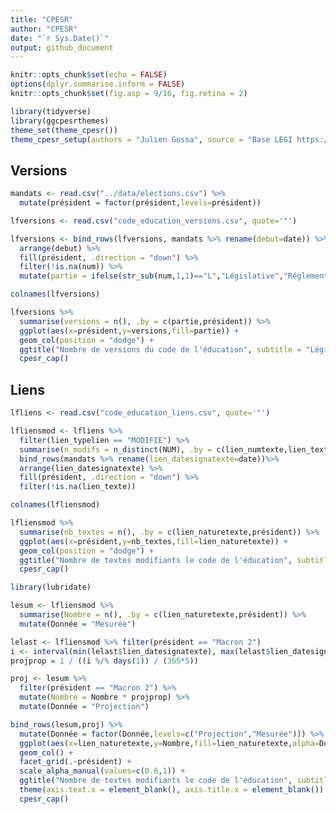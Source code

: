 ```yaml
---
title: "CPESR"
author: "CPESR"
date: "`r Sys.Date()`"
output: github_document
---
```


```r
knitr::opts_chunk$set(echo = FALSE)
options(dplyr.summarise.inform = FALSE)
knitr::opts_chunk$set(fig.asp = 9/16, fig.retina = 2)

library(tidyverse)
library(ggcpesrthemes)
theme_set(theme_cpesr())
theme_cpesr_setup(authors = "Julien Gossa", source = "Base LEGI https://www.data.gouv.fr/fr/datasets/legi-codes-lois-et-reglements-consolides/")
```

## Versions 

```r
mandats <- read.csv("../data/elections.csv") %>% 
  mutate(président = factor(président,levels=président))

lfversions <- read.csv("code_education_versions.csv", quote='"')

lfversions <- bind_rows(lfversions, mandats %>% rename(debut=date)) %>%
  arrange(debut) %>%
  fill(président, .direction = "down") %>%
  filter(!is.na(num)) %>%
  mutate(partie = ifelse(str_sub(num,1,1)=="L","Législative","Réglementaire")) 

colnames(lfversions)
```

```r
lfversions %>% 
  summarise(versions = n(), .by = c(partie,président)) %>%
  ggplot(aes(x=président,y=versions,fill=partie)) +
  geom_col(position = "dodge") +
  ggtitle("Nombre de versions du code de l'éducation", subtitle = "Législative et réglementaire") +
  cpesr_cap()
```


## Liens

```r
lfliens <- read.csv("code_education_liens.csv", quote='"')

lfliensmod <- lfliens %>%
  filter(lien_typelien == "MODIFIE") %>%
  summarise(n_modifs = n_distinct(NUM), .by = c(lien_numtexte,lien_texte,lien_naturetexte,lien_datesignatexte)) %>%
  bind_rows(mandats %>% rename(lien_datesignatexte=date))%>%
  arrange(lien_datesignatexte) %>%
  fill(président, .direction = "down") %>%
  filter(!is.na(lien_texte))

colnames(lfliensmod)
```

```r
lfliensmod %>% 
  summarise(nb_textes = n(), .by = c(lien_naturetexte,président)) %>%
  ggplot(aes(x=président,y=nb_textes,fill=lien_naturetexte)) +
  geom_col(position = "dodge") +
  ggtitle("Nombre de textes modifiants le code de l'éducation", subtitle = "Projection sur le temps restant du mandat actuel, au rythme du mandat actuel") +
  cpesr_cap()
```



```r
library(lubridate)

lesum <- lfliensmod %>% 
  summarise(Nombre = n(), .by = c(lien_naturetexte,président)) %>%
  mutate(Donnée = "Mesurée")

lelast <- lfliensmod %>% filter(président == "Macron 2")
i <- interval(min(lelast$lien_datesignatexte), max(lelast$lien_datesignatexte))
projprop = 1 / ((i %/% days(1)) / (365*5))

proj <- lesum %>%
  filter(président == "Macron 2") %>%
  mutate(Nombre = Nombre * projprop) %>%
  mutate(Donnée = "Projection")

bind_rows(lesum,proj) %>%
  mutate(Donnée = factor(Donnée,levels=c("Projection","Mesurée"))) %>%
  ggplot(aes(x=lien_naturetexte,y=Nombre,fill=lien_naturetexte,alpha=Donnée)) +
  geom_col() +
  facet_grid(.~président) +
  scale_alpha_manual(values=c(0.6,1)) +
  ggtitle("Nombre de textes modifiants le code de l'éducation", subtitle = "Projection sur le temps restant du mandat actuel, au rythme du mandat actuel") +
  theme(axis.text.x = element_blank(), axis.title.x = element_blank()) +
  cpesr_cap()
```
